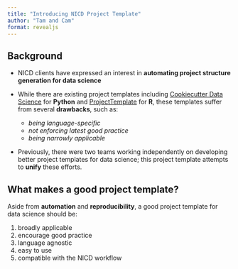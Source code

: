 ```yaml
---
title: "Introducing NICD Project Template"
author: "Tam and Cam"
format: revealjs
---
```


## Background

- NICD clients have expressed an interest in __automating project structure generation for data science__ 
- While there are existing project templates including [Cookiecutter Data Science](https://drivendata.github.io/cookiecutter-data-science/) for __Python__ and [ProjectTemplate](http://projecttemplate.net) for __R__, these templates suffer from several __drawbacks__, such as:

    - _being language-specific_
    - _not enforcing latest good practice_
    - _being narrowly applicable_

- Previously, there were two teams working independently on developing better project templates for data science; this project template attempts to __unify__ these efforts.

## What makes a good project template?

Aside from __automation__ and __reproducibility__, a good project template for data science should be:

1. broadly applicable
2. encourage good practice
3. language agnostic
4. easy to use
5. compatible with the NICD workflow


